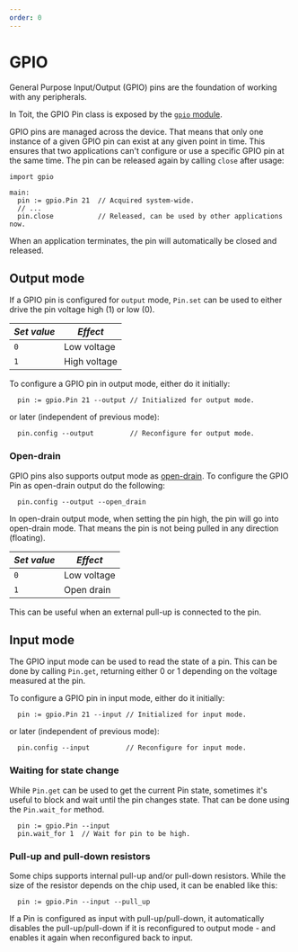 ```yaml
---
order: 0
---
```


# GPIO

General Purpose Input/Output (GPIO) pins are the foundation of working with any peripherals.

In Toit, the GPIO Pin class is exposed by the [`gpio` module](https://libs.toit.io/gpio/library-summary).

GPIO pins are managed across the device. That means that only one instance of a given GPIO pin can
exist at any given point in time. This ensures that two applications can't configure or use a
specific GPIO pin at the same time. The pin can be released again by calling `close` after usage:

```
import gpio

main:
  pin := gpio.Pin 21  // Acquired system-wide.
  // ...
  pin.close           // Released, can be used by other applications now.
```

<Note>

When an application terminates, the pin will automatically be closed and released.

</Note>

## Output mode

If a GPIO pin is configured for `output` mode, `Pin.set` can be used to either drive the pin voltage high (1) or low (0).


  *Set value* | *Effect*
  --- | ---
  `0` | Low voltage
  `1` | High voltage

To configure a GPIO pin in output mode, either do it initially:
```
  pin := gpio.Pin 21 --output // Initialized for output mode.
```
or later (independent of previous mode):
```
  pin.config --output         // Reconfigure for output mode.
```

### Open-drain

GPIO pins also supports output mode as [open-drain](https://en.wikipedia.org/wiki/Open_collector). To configure the GPIO Pin as open-drain output do the following:

```
  pin.config --output --open_drain
```

In open-drain output mode, when setting the pin high, the pin will go into open-drain mode. That means the pin is not being pulled in any direction (floating).


  *Set value* | *Effect*
  --- | ---
  `0` | Low voltage
  `1` | Open drain

This can be useful when an external pull-up is connected to the pin.

## Input mode

The GPIO input mode can be used to read the state of a pin. This can be done by calling `Pin.get`, returning either 0 or 1 depending on the voltage measured at the pin.

To configure a GPIO pin in input mode, either do it initially:
```
  pin := gpio.Pin 21 --input // Initialized for input mode.
```
or later (independent of previous mode):
```
  pin.config --input         // Reconfigure for input mode.
```

### Waiting for state change

While `Pin.get` can be used to get the current Pin state, sometimes it's useful to block and wait until the pin changes state.
That can be done using the `Pin.wait_for` method.

```
  pin := gpio.Pin --input
  pin.wait_for 1  // Wait for pin to be high.
```

### Pull-up and pull-down resistors

Some chips supports internal pull-up and/or pull-down resistors. While the size of the resistor depends on the chip
used, it can be enabled like this:

```
  pin := gpio.Pin --input --pull_up
```

<Note>

If a Pin is configured as input with pull-up/pull-down, it automatically disables the pull-up/pull-down if it is reconfigured to output mode - and enables it again when reconfigured back to input.

</Note>
